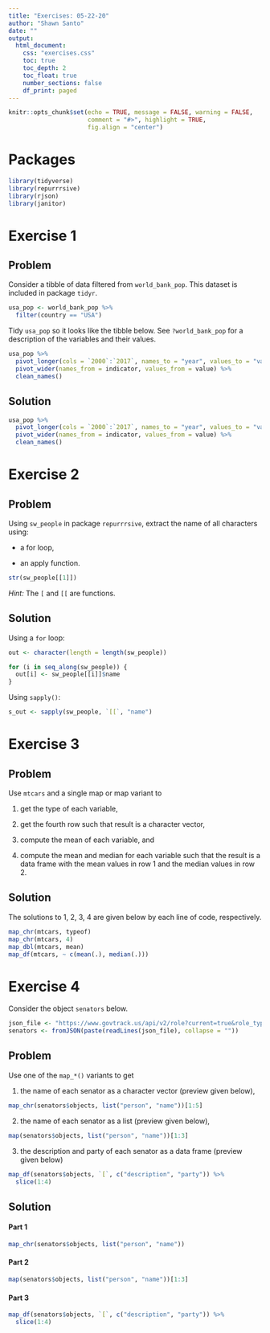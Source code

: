 ```yaml
---
title: "Exercises: 05-22-20"
author: "Shawn Santo"
date: ""
output: 
  html_document:
    css: "exercises.css"
    toc: true
    toc_depth: 2
    toc_float: true
    number_sections: false
    df_print: paged
---
```


```r
knitr::opts_chunk$set(echo = TRUE, message = FALSE, warning = FALSE,
                      comment = "#>", highlight = TRUE,
                      fig.align = "center")
```

# Packages

```r
library(tidyverse)
library(repurrrsive)
library(rjson)
library(janitor)
```

# Exercise 1 {.tabset .tabset-fade .tabset-pills}

## Problem

Consider a tibble of data filtered from `world_bank_pop`. This dataset is
included in package `tidyr`.

```r
usa_pop <- world_bank_pop %>% 
  filter(country == "USA")
```

Tidy `usa_pop` so it looks like the tibble below. 
See `?world_bank_pop` for a description of the variables and their values.

```r
usa_pop %>% 
  pivot_longer(cols = `2000`:`2017`, names_to = "year", values_to = "value") %>% 
  pivot_wider(names_from = indicator, values_from = value) %>% 
  clean_names()
```

## Solution

```r
usa_pop %>% 
  pivot_longer(cols = `2000`:`2017`, names_to = "year", values_to = "value") %>% 
  pivot_wider(names_from = indicator, values_from = value) %>% 
  clean_names()
```

# Exercise 2 {.tabset .tabset-fade .tabset-pills}

## Problem

Using `sw_people` in package `repurrrsive`, extract the name of all 
characters using:

- a for loop,

- an apply function.

```r
str(sw_people[[1]])
```

*Hint:* The `[` and `[[` are functions.

## Solution

Using a `for` loop:

```r
out <- character(length = length(sw_people))

for (i in seq_along(sw_people)) {
  out[i] <- sw_people[[i]]$name
}
```

Using `sapply()`:

```r
s_out <- sapply(sw_people, `[[`, "name")
```

# Exercise 3 {.tabset .tabset-fade .tabset-pills}

## Problem

Use `mtcars` and a single map or map variant to

1. get the type of each variable,

2. get the fourth row such that result is a character vector,

3. compute the mean of each variable, and

4. compute the mean and median for each variable such that the result is a
   data frame with the mean values in row 1 and the median values in row 2.
   
## Solution

The solutions to 1, 2, 3, 4 are given below by each line of code, respectively.

```r
map_chr(mtcars, typeof)
map_chr(mtcars, 4)
map_dbl(mtcars, mean)
map_df(mtcars, ~ c(mean(.), median(.)))
```

# Exercise 4 {.tabset .tabset-fade .tabset-pills}

Consider the object `senators` below.

```r
json_file <- "https://www.govtrack.us/api/v2/role?current=true&role_type=senator"
senators <- fromJSON(paste(readLines(json_file), collapse = ""))
```

## Problem

Use one of the `map_*()` variants to get

1. the name of each senator as a character vector (preview given below),

```r
map_chr(senators$objects, list("person", "name"))[1:5]
```

2. the name of each senator as a list (preview given below),

```r
map(senators$objects, list("person", "name"))[1:3]
```

3. the description and party of each senator as a data frame 
  (preview given below)
  
```r
map_df(senators$objects, `[`, c("description", "party")) %>% 
  slice(1:4)
```

## Solution

#### Part 1

```r
map_chr(senators$objects, list("person", "name"))
```

#### Part 2

```r
map(senators$objects, list("person", "name"))[1:3]
```

#### Part 3

```r
map_df(senators$objects, `[`, c("description", "party")) %>% 
  slice(1:4)
```
